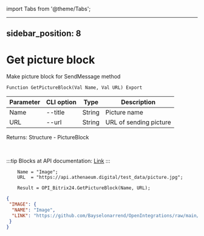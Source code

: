 ﻿import Tabs from '@theme/Tabs';

---
sidebar_position: 8
---

# Get picture block
 Make picture block for SendMessage method



`Function GetPictureBlock(Val Name, Val URL) Export`

  | Parameter | CLI option | Type | Description |
  |-|-|-|-|
  | Name | --title | String | Picture name |
  | URL | --url | String | URL of sending picture |

  
  Returns:  Structure - PictureBlock

<br/>

:::tip
Blocks at API documentation: [Link](https://dev.1c-bitrix.ru/learning/course/?COURSE_ID=93&CHAPTER_ID=07867)
:::
<br/>


```bsl title="Code example"
    Name = "Image";
    URL  = "https://api.athenaeum.digital/test_data/picture.jpg";

    Result = OPI_Bitrix24.GetPictureBlock(Name, URL);
```
 



```json title="Result"
{
 "IMAGE": {
  "NAME": "Image",
  "LINK": "https://github.com/Bayselonarrend/OpenIntegrations/raw/main/service/test_data/picture.jpg"
 }
}
```
